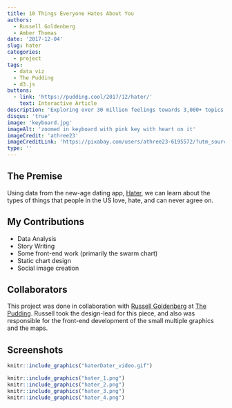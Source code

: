 ```yaml
---
title: 10 Things Everyone Hates About You
authors:
  - Russell Goldenberg
  - Amber Thomas
date: '2017-12-04'
slug: hater
categories:
  - project
tags:
  - data viz
  - The Pudding
  - d3.js
buttons:
  - link: 'https://pudding.cool/2017/12/hater/'
    text: Interactive Article
description: 'Exploring over 30 million feelings towards 3,000+ topics using data from a dating app'
disqus: 'true'
image: 'keyboard.jpg'
imageAlt: 'zoomed in keyboard with pink key with heart on it'
imageCredit: 'athree23'
imageCreditLink: 'https://pixabay.com/users/athree23-6195572/?utm_source=link-attribution&utm_medium=referral&utm_campaign=image&utm_content=3698156'
type: ''
---
```


## The Premise

Using data from the new-age dating app, [Hater](www.haterdater.com), we can learn about the types of things that people in the US love, hate, and can never agree on. 

## My Contributions

* Data Analysis
* Story Writing
* Some front-end work (primarily the swarm chart)
* Static chart design
* Social image creation

## Collaborators

This project was done in collaboration with [Russell Goldenberg](https://twitter.com/codenberg) at [The Pudding](www.pudding.cool). Russell took the design-lead for this piece, and also was responsible for the front-end development of the small multiple graphics and the maps. 

## Screenshots

```r
knitr::include_graphics("haterDater_video.gif")
```

```r
knitr::include_graphics("hater_1.png")
knitr::include_graphics("hater_2.png")
knitr::include_graphics("hater_3.png")
knitr::include_graphics("hater_4.png")
```

